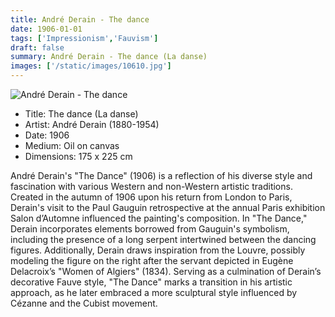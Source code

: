 ```yaml
---
title: André Derain - The dance
date: 1906-01-01
tags: ['Impressionism','Fauvism']
draft: false
summary: André Derain - The dance (La danse)
images: ['/static/images/10610.jpg']
---
```


![André Derain - The dance](/static/images/10610.jpg)

* Title: The dance (La danse)
* Artist: André Derain (1880-1954)
* Date: 1906
* Medium: Oil on canvas
* Dimensions: 175 x 225 cm

André Derain's "The Dance" (1906) is a reflection of his diverse style and fascination with various Western and non-Western artistic traditions. Created in the autumn of 1906 upon his return from London to Paris, Derain's visit to the Paul Gauguin retrospective at the annual Paris exhibition Salon d’Automne influenced the painting's composition. In "The Dance," Derain incorporates elements borrowed from Gauguin's symbolism, including the presence of a long serpent intertwined between the dancing figures. Additionally, Derain draws inspiration from the Louvre, possibly modeling the figure on the right after the servant depicted in Eugène Delacroix’s "Women of Algiers" (1834). Serving as a culmination of Derain’s decorative Fauve style, "The Dance" marks a transition in his artistic approach, as he later embraced a more sculptural style influenced by Cézanne and the Cubist movement.
